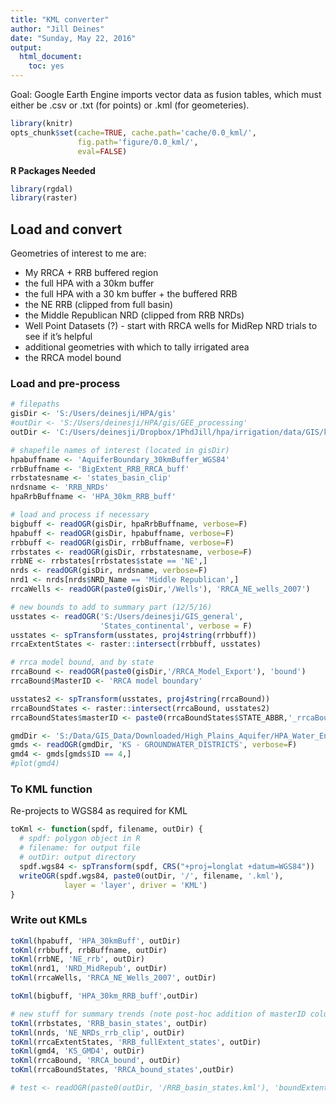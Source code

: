 ```yaml
---
title: "KML converter"
author: "Jill Deines"
date: "Sunday, May 22, 2016"
output: 
  html_document:
    toc: yes
---
```


Goal: Google Earth Engine imports vector data as fusion tables, which must either be .csv or .txt (for points) or .kml (for geometeries).

```r
library(knitr)
opts_chunk$set(cache=TRUE, cache.path='cache/0.0_kml/',
               fig.path='figure/0.0_kml/',
               eval=FALSE)
```

**R Packages Needed**

```r
library(rgdal)
library(raster)
```

## Load and convert
Geometries of interest to me are:

* My RRCA + RRB buffered region
* the full HPA with a 30km buffer
* the full HPA with a 30 km buffer + the buffered RRB
* the NE RRB (clipped from full basin)
* the Middle Republican NRD (clipped from RRB NRDs)
* Well Point Datasets (?) - start with RRCA wells for MidRep NRD trials to see if it's helpful
* additional geometries with which to tally irrigated area
* the RRCA model bound

### Load and pre-process

```r
# filepaths
gisDir <- 'S:/Users/deinesji/HPA/gis'
#outDir <- 'S:/Users/deinesji/HPA/gis/GEE_processing'
outDir <- 'C:/Users/deinesji/Dropbox/1PhdJill/hpa/irrigation/data/GIS/kml'

# shapefile names of interest (located in gisDir)
hpabuffname <- 'AquiferBoundary_30kmBuffer_WGS84'
rrbBuffname <- 'BigExtent_RRB_RRCA_buff'
rrbstatesname <- 'states_basin_clip'
nrdsname <- 'RRB_NRDs'
hpaRrbBuffname <- 'HPA_30km_RRB_buff'

# load and process if necessary
bigbuff <- readOGR(gisDir, hpaRrbBuffname, verbose=F)
hpabuff <- readOGR(gisDir, hpabuffname, verbose=F)
rrbbuff <- readOGR(gisDir, rrbBuffname, verbose=F)
rrbstates <- readOGR(gisDir, rrbstatesname, verbose=F)
rrbNE <- rrbstates[rrbstates$state == 'NE',]
nrds <- readOGR(gisDir, nrdsname, verbose=F)
nrd1 <- nrds[nrds$NRD_Name == 'Middle Republican',]
rrcaWells <- readOGR(paste0(gisDir,'/Wells'), 'RRCA_NE_wells_2007')

# new bounds to add to summary part (12/5/16)
usstates <- readOGR('S:/Users/deinesji/GIS_general',
                    'States_continental', verbose = F)
usstates <- spTransform(usstates, proj4string(rrbbuff))
rrcaExtentStates <- raster::intersect(rrbbuff, usstates)

# rrca model bound, and by state
rrcaBound <- readOGR(paste0(gisDir,'/RRCA_Model_Export'), 'bound')
rrcaBound$MasterID <- 'RRCA model boundary'

usstates2 <- spTransform(usstates, proj4string(rrcaBound))
rrcaBoundStates <- raster::intersect(rrcaBound, usstates2)
rrcaBoundStates$masterID <- paste0(rrcaBoundStates$STATE_ABBR,'_rrcaBound')

gmdDir <- 'S:/Data/GIS_Data/Downloaded/High_Plains_Aquifer/HPA_Water_Entities/Kansas'
gmds <- readOGR(gmdDir, 'KS - GROUNDWATER_DISTRICTS', verbose=F)
gmd4 <- gmds[gmds$ID == 4,]
#plot(gmd4)
```

### To KML function
Re-projects to WGS84 as required for KML

```r
toKml <- function(spdf, filename, outDir) {
  # spdf: polygon object in R
  # filename: for output file
  # outDir: output directory
  spdf.wgs84 <- spTransform(spdf, CRS("+proj=longlat +datum=WGS84"))
  writeOGR(spdf.wgs84, paste0(outDir, '/', filename, '.kml'),
            layer = 'layer', driver = 'KML')
}
```

### Write out KMLs

```r
toKml(hpabuff, 'HPA_30kmBuff', outDir)
toKml(rrbbuff, rrbBuffname, outDir)
toKml(rrbNE, 'NE_rrb', outDir)
toKml(nrd1, 'NRD_MidRepub', outDir)
toKml(rrcaWells, 'RRCA_NE_Wells_2007', outDir)

toKml(bigbuff, 'HPA_30km_RRB_buff',outDir)

# new stuff for summary trends (note post-hoc addition of masterID column in fusion tables
toKml(rrbstates, 'RRB_basin_states', outDir)
toKml(nrds, 'NE_NRDs_rrb_clip', outDir)
toKml(rrcaExtentStates, 'RRB_fullExtent_states', outDir)
toKml(gmd4, 'KS_GMD4', outDir)
toKml(rrcaBound, 'RRCA_bound', outDir)
toKml(rrcaBoundStates, 'RRCA_bound_states',outDir)

# test <- readOGR(paste0(outDir, '/RRB_basin_states.kml'), 'boundExtent')
```

